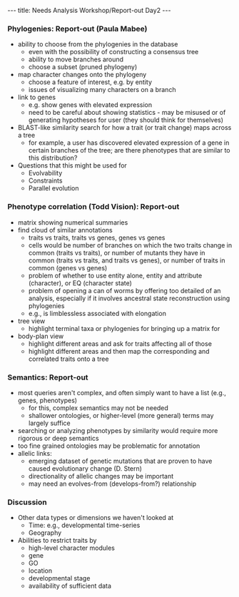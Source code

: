 ---
title: Needs Analysis Workshop/Report-out Day2
---

===Phylogenies: Report-out (Paula Mabee)===

* ability to choose from the phylogenies in the database
** even with the possibility of constructing a consensus tree
** ability to move branches around
** choose a subset (pruned phylogeny)
* map character changes onto the phylogeny
** choose a feature of interest, e.g. by entity
** issues of visualizing many characters on a branch
* link to genes
** e.g. show genes with elevated expression
** need to be careful about showing statistics -  may be misused or of generating hypotheses for user (they should think for themselves)
* BLAST-like similarity search for how a trait (or trait change) maps across a tree
** for example, a user has discovered elevated expression of a gene in certain branches of the tree; are there phenotypes that are similar to this distribution? 
* Questions that this might be used for
** Evolvability
** Constraints
** Parallel evolution

===Phenotype correlation (Todd Vision): Report-out===

* matrix showing numerical summaries
* find cloud of similar annotations
** traits vs traits, traits vs genes, genes vs genes
** cells would be number of branches on which the two traits change in common (traits vs traits), or number of mutants they have in common (traits vs traits, and traits vs genes), or number of traits in common (genes vs genes)
** problem of whether to use entity alone, entity and attribute (character), or EQ (character state)
** problem of opening a can of worms by offering too detailed of an analysis, especially if it involves ancestral state reconstruction using phylogenies 
** e.g., is limblessless associated with elongation
* tree view
** highlight terminal taxa or phylogenies for bringing up a matrix for
* body-plan view
** highlight different areas and ask for traits affecting all of those
** highlight different areas and then map the corresponding and correlated traits onto a tree

===Semantics: Report-out===

* most queries aren't complex, and often simply want to have a list (e.g., genes, phenotypes)
** for this, complex semantics may not be needed
** shallower ontologies, or higher-level (more general) terms may largely suffice 
* searching or analyzing phenotypes by similarity would require more rigorous or deep semantics
* too fine grained ontologies may be problematic for annotation
* allelic links:
** emerging dataset of genetic mutations that are proven to have caused evolutionary change (D. Stern)
** directionality of allelic changes may be important
** may need an evolves-from (develops-from?) relationship

===Discussion===

* Other data types or dimensions we haven't looked at
** Time: e.g., developmental time-series
** Geography
* Abilities to restrict traits by
** high-level character modules
** gene
** GO
** location
** developmental stage
** availability of sufficient data